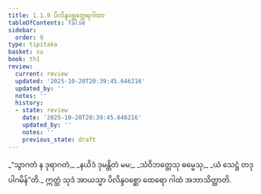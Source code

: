 ```yaml
---
title: 1.1.9 ပိလိန္ဒဝစ္ဆတ္ထေရဂါထာ
tableOfContents: false
sidebar:
  order: 9
type: tipitaka
basket: su
book: th1
review:
  current: review
  updated: '2025-10-20T20:39:45.646216'
  updated_by: ''
  notes: ''
  history:
  - state: review
    date: '2025-10-20T20:39:45.646216'
    updated_by: ''
    notes: ''
    previous_state: draft
---
```



<DynamicBreadcrumb />


<ReviewStatus review={frontmatter.review} showDetails={true} />

<HypothesisAnnotation frontmatter={frontmatter} />

<Division number="9" book="th1" e="ch" v="19" p="221">

<Paragraph number="21" type="verses" book="th1">
_“သွာဂတံ န ဒုရာဂတံ,_  
_နယိဒံ ဒုမန္တိတံ မမ;_  
_သံဝိဘတ္တေသု ဓမ္မေသု,_  
_ယံ သေဋ္ဌံ တဒုပါဂမိန်”တိ._  

</Paragraph>

<Paragraph number="22" book="th1">
ဣတ္ထံ သုဒံ အာယသ္မာ ပိလိန္ဒဝစ္ဆော ထေရော ဂါထံ အဘာသိတ္ထာတိ.
</Paragraph>
</Division>
